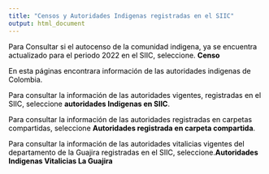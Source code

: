 ---
title: "Censos y Autoridades Indigenas registradas en el SIIC"
output: html_document
---
<html>
<body style="background-color:# ADD8E6;">
<FONT COLOR="black">
<P>Para Consultar si el autocenso de la comunidad indigena, ya se encuentra actualizado para el periodo 2022 en el SIIC, seleccione. **Censo**</P>
<P>En esta páginas encontrara información de las autoridades indigenas de Colombia.</P>
<P>Para consultar la información de las autoridades vigentes, registradas en el SIIC, seleccione **autoridades Indigenas en SIIC**.</P>
<p>Para consultar la información de las autoridades registradas en carpetas compartidas, seleccione **Autoridades registrada en carpeta compartida**.</P>
<P>Para consultar la información de las autoridades vitalicias vigentes del departamento de la Guajira registradas en el SIIC, seleccione.**Autoridades Indigenas Vitalicias La Guajira**</P>
</body>
</html>